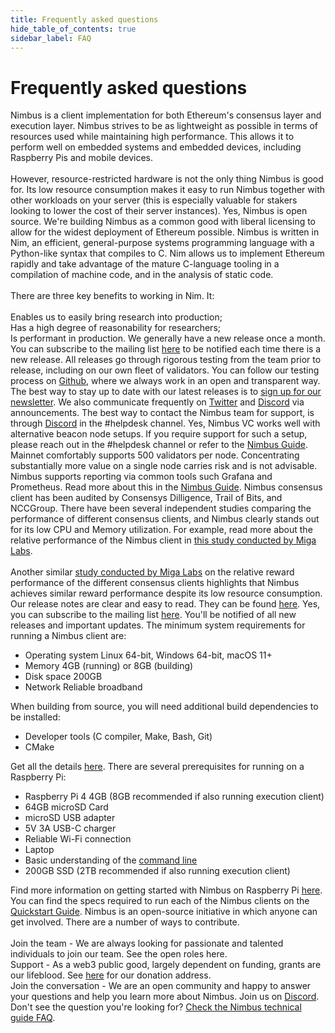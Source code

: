 ```yaml
---
title: Frequently asked questions
hide_table_of_contents: true
sidebar_label: FAQ
---
```



# Frequently asked questions

<AccordionItem title="What is Nimbus?">
  Nimbus is a client implementation for both Ethereum's consensus layer and execution layer. Nimbus strives to be as lightweight as possible in terms of resources used while maintaining high performance. This allows it to perform well on embedded systems and embedded devices, including Raspberry Pis and mobile devices.
  <br /><br />
  However, resource-restricted hardware is not the only thing Nimbus is good for. Its low resource consumption makes it easy to run Nimbus together with other workloads on your server (this is especially valuable for stakers looking to lower the cost of their server instances).
</AccordionItem>

<AccordionItem title="Is Nimbus open source?">
  Yes, Nimbus is open source. We're building Nimbus as a common good with liberal licensing to allow for the widest deployment of Ethereum possible.
</AccordionItem>

<AccordionItem title="Which language is Nimbus written in and why?">
  Nimbus is written in Nim, an efficient, general-purpose systems programming language with a Python-like syntax that compiles to C. Nim allows us to implement Ethereum rapidly and take advantage of the mature C-language tooling in a compilation of machine code, and in the analysis of static code. 
  <br /><br />
  There are three key benefits to working in Nim. It:
  <br /><br /> 
  Enables us to easily bring research into production;
  <br />
  Has a high degree of reasonability for researchers;
  <br />
  Is performant in production.
</AccordionItem>

<AccordionItem title="What is the release cadence for Nimbus?">
  We generally have a new release once a month. You can subscribe to the mailing list <a href="https://groups.google.com/u/0/g/nimbus-updates" target="_blank">here</a> to be notified each time there is a new release.
</AccordionItem>

<AccordionItem title="What is your process for testing prior to release?">
  All releases go through rigorous testing from the team prior to release, including on our own fleet of validators. You can follow our testing process on <a href="https://github.com/status-im/nimbus-eth1" target="_blank">Github</a>, where we always work in an open and transparent way.
</AccordionItem>

<AccordionItem title="How do you communicate about upcoming releases?">
  The best way to stay up to date with our latest releases is to <a href="https://groups.google.com/u/0/g/nimbus-updates?pli%3D1" target="_blank">sign up for our newsletter</a>. We also communicate frequently on <a href="https://twitter.com/ethnimbus" target="_blank">Twitter</a> and <a href="http://discord.gg/XRxWahP" target="_blank">Discord</a> via announcements.
</AccordionItem>

<AccordionItem title="How can a node operator contact the Nimbus team?">
  The best way to contact the Nimbus team for support, is through <a href="https://discord.gg/XRxWahP" target="_blank">Discord</a> in the #helpdesk channel.
</AccordionItem>

<AccordionItem title="Can we use a LH/Prysm beacon node with Nimbus VC?">
  Yes, Nimbus VC works well with alternative beacon node setups. If you require support for such a setup, please reach out in the #helpdesk channel or refer to the <a href="https://nimbus.guide/validator-client.html" target="_blank">Nimbus Guide</a>.
</AccordionItem>

<AccordionItem title="How many validators can we run per machine?">
  Mainnet comfortably supports 500 validators per node. Concentrating substantially more value on a single node carries risk and is not advisable.
</AccordionItem>

<AccordionItem title="Can we use standard reporting tools with Nimbus?">
  Nimbus supports reporting via common tools such Grafana and Prometheus. Read more about this in the <a href="https://nimbus.guide/validator-monitor.html" target="_blank">Nimbus Guide</a>.
</AccordionItem>

<AccordionItem title="When was the client audited and by who?">
  Nimbus consensus client has been audited by Consensys Dilligence, Trail of Bits, and NCCGroup.
</AccordionItem>

<AccordionItem title="What is the performance like? Attestation rates, proposal rewards, memory, and CPU consumption?">
  There have been several independent studies comparing the performance of different consensus clients, and Nimbus clearly stands out for its low CPU and Memory utilization. For example, read more about the relative performance of the Nimbus client in <a href="https://migalabs.io/blog/post/analysis-of-ethereum2-consensus-clients" target="_blank">this study conducted by Miga Labs</a>. 
  <br /><br />
  Another similar <a href="https://migalabs.io/blog/post/cl-client-rewards-analysis" target="_blank">study conducted by Miga Labs</a> on the relative reward performance of the different consensus clients highlights that Nimbus achieves similar reward performance despite its low resource consumption.
</AccordionItem>

<AccordionItem title="Where can we find the release notes?">
  Our release notes are clear and easy to read. They can be found <a href="https://github.com/status-im/nimbus-eth2/releases" target="_blank">here</a>.
</AccordionItem>

<AccordionItem title="Is there a mailing list for high priority and important communications?">
  Yes, you can subscribe to the mailing list <a href="https://groups.google.com/u/0/g/nimbus-updates" target="_blank">here</a>. You'll be notified of all new releases and important updates.
</AccordionItem>

<AccordionItem title="What are the specs required to run a Nimbus client?">
  The minimum system requirements for running a Nimbus client are:
  <ul>
    <li>Operating system Linux 64-bit, Windows 64-bit, macOS 11+</li>
    <li>Memory 4GB (running) or 8GB (building)</li>
    <li>Disk space 200GB</li>
    <li>Network Reliable broadband</li>
  </ul>
  When building from source, you will need additional build dependencies to be installed:
  <ul>
    <li>Developer tools (C compiler, Make, Bash, Git)</li>
    <li>CMake</li>
  </ul>
  Get all the details <a href="https://nimbus.guide/install.html" target="_blank">here</a>.
</AccordionItem>

<AccordionItem title="What are the specs required to run Nimbus on a Raspberry Pi?">
  There are several prerequisites for running on a Raspberry Pi:
  <ul>
    <li>Raspberry Pi 4 4GB (8GB recommended if also running execution client)</li>
    <li>64GB microSD Card</li>
    <li>microSD USB adapter</li>
    <li>5V 3A USB-C charger</li>
    <li>Reliable Wi-Fi connection</li>
    <li>Laptop</li>
    <li>Basic understanding of the <a href="https://www.learnenough.com/command-line-tutorial/basics" target="_blank">command line</a></li>
    <li>200GB SSD (2TB recommended if also running execution client)</li>
  </ul>
  Find more information on getting started with Nimbus on Raspberry Pi <a href="https://status-im.research.ingenuity.run/nimbus-raspberry-pi-guide/" target="_blank">here</a>. You can find the specs required to run each of the Nimbus clients on the <a href="https://nimbus.guide/quick-start.html&sa=D&source=editors&ust=1702573415584690&usg=AOvVaw3l2kMepd6ELzb_s1mjx5Pf" target="_blank">Quickstart Guide</a>.
</AccordionItem>

<AccordionItem title="How can I contribute to Nimbus?">
Nimbus is an open-source initiative in which anyone can get involved. There are a number of ways to contribute.
<br />
<br />
Join the team - We are always looking for passionate and talented individuals to join our team. See the open roles here.
<br />
Support - As a web3 public good, largely dependent on funding, grants are our lifeblood. See <a href="https://etherscan.io/address/0xDeb4A0e8d9a8dB30a9f53AF2dCc9Eb27060c6557" target="_blank">here</a> for our donation address.
<br />
Join the conversation - We are an open community and happy to answer your questions and help you learn more about Nimbus. Join us on <a href="https://discord.com/invite/qnjVyhatUa" target='_blank'>Discord</a>.
</AccordionItem>

<br />
Don't see the question you're looking for? <a href="https://nimbus.guide/faq.html" target="_blank">Check the Nimbus technical guide FAQ</a>.
